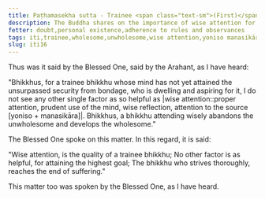 ```yaml
---
title: Paṭhamasekha sutta - Trainee <span class="text-sm">(First)</span>
description: The Buddha shares on the importance of wise attention for a trainee bhikkhu.
fetter: doubt,personal existence,adherence to rules and observances
tags: iti,trainee,wholesome,unwholesome,wise attention,yoniso manasikāra
slug: iti16
---
```


Thus was it said by the Blessed One, said by the Arahant, as I have heard:

"Bhikkhus, for a trainee bhikkhu whose mind has not yet attained the unsurpassed security from bondage, who is dwelling and aspiring for it, I do not see any other single factor as so helpful as |wise attention::proper attention, prudent use of the mind, wise reflection, attention to the source [yoniso + manasikāra]|. Bhikkhus, a bhikkhu attending wisely abandons the unwholesome and develops the wholesome."

The Blessed One spoke on this matter. In this regard, it is said:

"Wise attention,
is the quality of a trainee bhikkhu;
No other factor is as helpful,
for attaining the highest goal;
The bhikkhu who strives thoroughly,
reaches the end of suffering."

This matter too was spoken by the Blessed One, as I have heard.